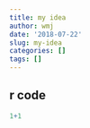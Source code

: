 ```yaml
---
title: my idea
author: wmj
date: '2018-07-22'
slug: my-idea
categories: []
tags: []
---
```



## r code
```r
1+1
```

